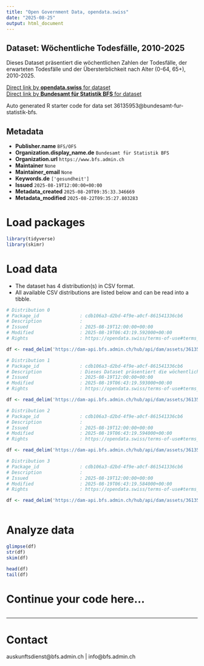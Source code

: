 ```yaml
---
title: "Open Government Data, opendata.swiss"
date: "2025-08-25"
output: html_document
---
```


## Dataset: Wöchentliche Todesfälle, 2010-2025

Dieses Dataset präsentiert die wöchentlichen Zahlen der Todesfälle, der erwarteten Todesfälle und der Übersterblichkeit nach Alter (0-64, 65+), 2010-2025.

[Direct link by **opendata.swiss** for dataset](https://opendata.swiss/de/dataset/wochentliche-todesfalle-2010-20251)<br>
[Direct link by **Bundesamt für Statistik BFS** for dataset](https://www.bfs.admin.ch/asset/de/ts-d-14.03.04.03-wr)

Auto generated R starter code for data set 36135953@bundesamt-fur-statistik-bfs.

## Metadata

- **Publisher.name** `BFS/OFS`
- **Organization.display_name.de** `Bundesamt für Statistik BFS`
- **Organization.url** `https://www.bfs.admin.ch`
- **Maintainer** `None`
- **Maintainer_email** `None`
- **Keywords.de** `['gesundheit']`
- **Issued** `2025-08-19T12:00:00+00:00`
- **Metadata_created** `2025-08-20T09:35:33.346669`
- **Metadata_modified** `2025-08-22T09:35:27.803283`


# Load packages

```r

library(tidyverse)
library(skimr)

```

# Load data

-   The dataset has 4 distribution(s) in CSV format.
-   All available CSV distributions are listed below and can be read into a tibble.

```r

# Distribution 0
# Package_id               : cdb106a3-d2bd-4f9e-a0cf-861541336cb6
# Description              : 
# Issued                   : 2025-08-19T12:00:00+00:00
# Modified                 : 2025-08-19T06:43:19.592000+00:00
# Rights                   : https://opendata.swiss/terms-of-use#terms_by_ask

df <- read_delim('https://dam-api.bfs.admin.ch/hub/api/dam/assets/36135967/master')

# Distribution 1
# Package_id               : cdb106a3-d2bd-4f9e-a0cf-861541336cb6
# Description              : Dieses Dataset präsentiert die wöchentlichen Zahlen der Todesfälle, der erwarteten Todesfälle und der Übersterblichkeit nach Alter (0-64, 65+), 2010-2025.
# Issued                   : 2025-08-19T12:00:00+00:00
# Modified                 : 2025-08-19T06:43:19.593000+00:00
# Rights                   : https://opendata.swiss/terms-of-use#terms_by_ask

df <- read_delim('https://dam-api.bfs.admin.ch/hub/api/dam/assets/36135981/master')

# Distribution 2
# Package_id               : cdb106a3-d2bd-4f9e-a0cf-861541336cb6
# Description              : 
# Issued                   : 2025-08-19T12:00:00+00:00
# Modified                 : 2025-08-19T06:43:19.594000+00:00
# Rights                   : https://opendata.swiss/terms-of-use#terms_by_ask

df <- read_delim('https://dam-api.bfs.admin.ch/hub/api/dam/assets/36135972/master')

# Distribution 3
# Package_id               : cdb106a3-d2bd-4f9e-a0cf-861541336cb6
# Description              : 
# Issued                   : 2025-08-19T12:00:00+00:00
# Modified                 : 2025-08-19T06:43:19.584000+00:00
# Rights                   : https://opendata.swiss/terms-of-use#terms_by_ask

df <- read_delim('https://dam-api.bfs.admin.ch/hub/api/dam/assets/36135977/master')



```

# Analyze data

```r

glimpse(df)
str(df)
skim(df)

head(df)
tail(df)

```

# Continue your code here...

```r

```

------------------------------------------------------------------------

# Contact

auskunftsdienst@bfs.admin.ch | info@bfs.admin.ch
